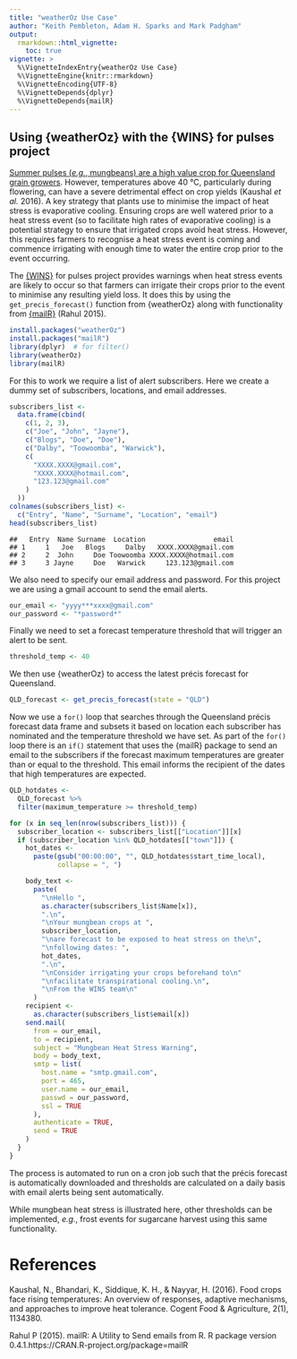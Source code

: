 ```yaml
---
title: "weatherOz Use Case"
author: "Keith Pembleton, Adam H. Sparks and Mark Padgham"
output:
  rmarkdown::html_vignette:
    toc: true
vignette: >
  %\VignetteIndexEntry{weatherOz Use Case}
  %\VignetteEngine{knitr::rmarkdown}
  %\VignetteEncoding{UTF-8}
  %\VignetteDepends{dplyr}
  %\VignetteDepends{mailR}
---
```




## Using {weatherOz} with the {WINS} for pulses project

[Summer pulses (*e.g.*, mungbeans) are a high value crop for Queensland grain growers](https://www.pulseaus.com.au/about/australian-pulse-industry).
However, temperatures above 40 °C, particularly during flowering, can have a severe detrimental effect on crop yields (Kaushal *et al.* 2016).
A key strategy that plants use to minimise the impact of heat stress is evaporative cooling.
Ensuring crops are well watered prior to a heat stress event (so to facilitate high rates of evaporative cooling) is a potential strategy to ensure that irrigated crops avoid heat stress.
However, this requires farmers to recognise a heat stress event is coming and commence irrigating with enough time to water the entire crop prior to the event occurring.

The [{WINS}](https://github.com/ToowoombaTrio/WINS) for pulses project provides warnings when heat stress events are likely to occur so that farmers can irrigate their crops prior to the event to minimise any resulting yield
loss.
It does this by using the `get_precis_forecast()` function from {weatherOz} along with functionality from
[{mailR}](https://CRAN.R-project.org/package=mailR) (Rahul 2015).


```r
install.packages("weatherOz")
install.packages("mailR")
library(dplyr)  # for filter()
library(weatherOz)
library(mailR)
```

For this to work we require a list of alert subscribers.
Here we create a dummy set of subscribers, locations, and email addresses.


```r
subscribers_list <-
  data.frame(cbind(
    c(1, 2, 3),
    c("Joe", "John", "Jayne"),
    c("Blogs", "Doe", "Doe"),
    c("Dalby", "Toowoomba", "Warwick"),
    c(
      "XXXX.XXXX@gmail.com",
      "XXXX.XXXX@hotmail.com",
      "123.123@gmail.com"
    )
  ))
colnames(subscribers_list) <-
  c("Entry", "Name", "Surname", "Location", "email")
head(subscribers_list)
```

```
##   Entry  Name Surname  Location                 email
## 1     1   Joe   Blogs     Dalby   XXXX.XXXX@gmail.com
## 2     2  John     Doe Toowoomba XXXX.XXXX@hotmail.com
## 3     3 Jayne     Doe   Warwick     123.123@gmail.com
```

We also need to specify our email address and password.
For this project we are using a gmail account to send the email alerts.


```r
our_email <- "yyyy***xxxx@gmail.com"
our_password <- "*password*"
```

Finally we need to set a forecast temperature threshold that will trigger an alert to be sent.


```r
threshold_temp <- 40
```

We then use {weatherOz} to access the latest précis forecast for Queensland.


```r
QLD_forecast <- get_precis_forecast(state = "QLD")
```

Now we use a `for()` loop that searches through the Queensland précis forecast data frame and subsets it based on location each subscriber has nominated and the temperature threshold we have set.
As part of the `for()` loop there is an `if()` statement that uses the {mailR} package to send an email to the
subscribers if the forecast maximum temperatures are greater than or equal to the threshold.
This email informs the recipient of the dates that high temperatures are expected.


```r
QLD_hotdates <-
  QLD_forecast %>%
  filter(maximum_temperature >= threshold_temp)

for (x in seq_len(nrow(subscribers_list))) {
  subscriber_location <- subscribers_list[["Location"]][x]
  if (subscriber_location %in% QLD_hotdates[["town"]]) {
    hot_dates <-
      paste(gsub("00:00:00", "", QLD_hotdates$start_time_local),
            collapse = ", ")

    body_text <-
      paste(
        "\nHello ",
        as.character(subscribers_list$Name[x]),
        ".\n",
        "\nYour mungbean crops at ",
        subscriber_location,
        "\nare forecast to be exposed to heat stress on the\n",
        "\nfollowing dates: ",
        hot_dates,
        ".\n",
        "\nConsider irrigating your crops beforehand to\n"
        "\nfacilitate transpirational cooling.\n",
        "\nFrom the WINS team\n"
      )
    recipient <-
      as.character(subscribers_list$email[x])
    send.mail(
      from = our_email,
      to = recipient,
      subject = "Mungbean Heat Stress Warning",
      body = body_text,
      smtp = list(
        host.name = "smtp.gmail.com",
        port = 465,
        user.name = our_email,
        passwd = our_password,
        ssl = TRUE
      ),
      authenticate = TRUE,
      send = TRUE
    )
  }
}
```

The process is automated to run on a cron job such that the précis forecast is automatically downloaded and thresholds are calculated on a daily basis with email alerts being sent automatically.

While mungbean heat stress is illustrated here, other thresholds can be implemented, _e.g._, frost events for sugarcane harvest using this same functionality.

# References

Kaushal, N., Bhandari, K., Siddique, K. H., & Nayyar, H. (2016). Food crops face rising temperatures: An overview of responses, adaptive mechanisms, and approaches to improve heat tolerance. Cogent Food & Agriculture, 2(1), 1134380.

Rahul P (2015). mailR: A Utility to Send emails from R. R package version 0.4.1.https://CRAN.R-project.org/package=mailR
